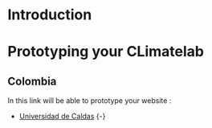 # Introduction{-}
# Prototyping your CLimatelab {-}

## Colombia {-}

In this link will be able to prototype your website :

- [Universidad de Caldas](https://sites.google.com/d/1pL3lPApfBU9OLEuKKYBZXeXeYRb-jaE-/p/1tui6PT_kfWJ98nbQqok9pOKUDlXlUtG5/edit) {-}


